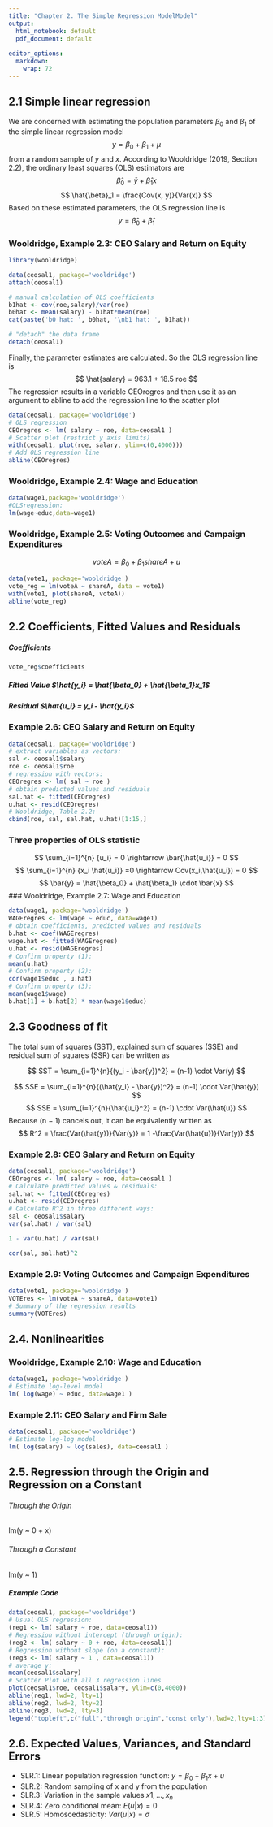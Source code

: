 ```yaml
---
title: "Chapter 2. The Simple Regression ModelModel"
output:
  html_notebook: default
  pdf_document: default
  
editor_options:
  markdown:
    wrap: 72
---
```


## 2.1 Simple linear regression

We are concerned with estimating the population parameters $β_0$ and
$β_1$ of the simple linear regression model $$
y = \beta_0 + \beta_1 + \mu
$$ from a random sample of $y$ and $x$. According to Wooldridge (2019,
Section 2.2), the ordinary least squares (OLS) estimators are $$
\hat{\beta}_0 = \bar{y} + \hat{\beta}_1x
$$ $$
\hat{\beta}_1 = \frac{Cov(x, y)}{Var(x)}
$$ Based on these estimated parameters, the OLS regression line is $$
y = \hat{\beta}_0 + \hat{\beta}_1
$$

### Wooldridge, Example 2.3: CEO Salary and Return on Equity

```r
library(wooldridge)
```

```r
data(ceosal1, package='wooldridge')
attach(ceosal1)

# manual calculation of OLS coefficients
b1hat <- cov(roe,salary)/var(roe)
b0hat <- mean(salary) - b1hat*mean(roe) 
cat(paste('b0_hat: ', b0hat, '\nb1_hat: ', b1hat))

# "detach" the data frame
detach(ceosal1)
```

Finally, the parameter estimates are calculated. So the OLS regression
line is $$
\hat{salary} = 963.1 + 18.5 roe
$$ The regression results in a variable CEOregres and then use it as an
argument to abline to add the regression line to the scatter plot

```r
data(ceosal1, package='wooldridge')
# OLS regression
CEOregres <- lm( salary ~ roe, data=ceosal1 )
# Scatter plot (restrict y axis limits)
with(ceosal1, plot(roe, salary, ylim=c(0,4000)))
# Add OLS regression line
abline(CEOregres)
```

### Wooldridge, Example 2.4: Wage and Education

```r
data(wage1,package='wooldridge')
#OLSregression:
lm(wage~educ,data=wage1)
```

### Wooldridge, Example 2.5: Voting Outcomes and Campaign Expenditures

$$
voteA = \beta_0 +\beta_1 shareA + u
$$

```r
data(vote1, package='wooldridge')
vote_reg = lm(voteA ~ shareA, data = vote1)
with(vote1, plot(shareA, voteA))
abline(vote_reg)
```

## 2.2 Coefficients, Fitted Values and Residuals

##### Coefficients

```r
vote_reg$coefficients
```

##### Fitted Value $\hat{y_i} = \hat{\beta_0} + \hat{\beta_1}x_1$

##### Residual $\hat{u_i} = y_i - \hat{y_i}$

### Example 2.6: CEO Salary and Return on Equity

```r
data(ceosal1, package='wooldridge')
# extract variables as vectors:
sal <- ceosal1$salary
roe <- ceosal1$roe
# regression with vectors:
CEOregres <- lm( sal ~ roe )
# obtain predicted values and residuals
sal.hat <- fitted(CEOregres)
u.hat <- resid(CEOregres)
# Wooldridge, Table 2.2:
cbind(roe, sal, sal.hat, u.hat)[1:15,]
```

### Three properties of OLS statistic

$$
\sum_{i=1}^{n} {u_i} = 0 \rightarrow \bar{\hat{u_i}} = 0
$$ $$
\sum_{i=1}^{n} {x_i \hat{u_i}} =0 \rightarrow Cov(x_i,\hat{u_i}) = 0
$$ $$
\bar{y} = \hat{\beta_0} + \hat{\beta_1} \cdot \bar{x}
$$ \### Wooldridge, Example 2.7: Wage and Education

```r
data(wage1, package='wooldridge')
WAGEregres <- lm(wage ~ educ, data=wage1)
# obtain coefficients, predicted values and residuals
b.hat <- coef(WAGEregres)
wage.hat <- fitted(WAGEregres)
u.hat <- resid(WAGEregres)
# Confirm property (1):
mean(u.hat)
# Confirm property (2):
cor(wage1$educ , u.hat)
# Confirm property (3):
mean(wage1$wage)
b.hat[1] + b.hat[2] * mean(wage1$educ)
```

## 2.3 Goodness of fit

The total sum of squares (SST), explained sum of squares (SSE) and
residual sum of squares (SSR) can be written as

$$
SST = \sum_{i=1}^{n}{(y_i - \bar{y})^2} = (n-1) \cdot Var(y)
$$

$$
SSE = \sum_{i=1}^{n}{(\hat{y_i} - \bar{y})^2} = (n-1) \cdot Var(\hat{y})
$$ $$
SSE = \sum_{i=1}^{n}{\hat{u_i}^2} = (n-1) \cdot Var(\hat{u})
$$ Because (n − 1) cancels out, it can be equivalently written as $$
R^2 = \frac{Var(\hat{y})}{Var(y)} = 1 -\frac{Var(\hat{u})}{Var(y)}
$$

### Example 2.8: CEO Salary and Return on Equity

```r
data(ceosal1, package='wooldridge')
CEOregres <- lm( salary ~ roe, data=ceosal1 )
# Calculate predicted values & residuals:
sal.hat <- fitted(CEOregres)
u.hat <- resid(CEOregres)
# Calculate R^2 in three different ways:
sal <- ceosal1$salary
var(sal.hat) / var(sal)

1 - var(u.hat) / var(sal)

cor(sal, sal.hat)^2
```

### Example 2.9: Voting Outcomes and Campaign Expenditures

```r
data(vote1, package='wooldridge')
VOTEres <- lm(voteA ~ shareA, data=vote1)
# Summary of the regression results
summary(VOTEres)
```

## 2.4. Nonlinearities

### Wooldridge, Example 2.10: Wage and Education

```r
data(wage1, package='wooldridge')
# Estimate log-level model
lm( log(wage) ~ educ, data=wage1 )
```

### Example 2.11: CEO Salary and Firm Sale

```r
data(ceosal1, package='wooldridge')
# Estimate log-log model
lm( log(salary) ~ log(sales), data=ceosal1 )
```

## 2.5. Regression through the Origin and Regression on a Constant

###### Through the Origin

lm(y \~ 0 + x)

###### Through a Constant

lm(y \~ 1)

##### Example Code

```r
data(ceosal1, package='wooldridge')
# Usual OLS regression:
(reg1 <- lm( salary ~ roe, data=ceosal1))
# Regression without intercept (through origin):
(reg2 <- lm( salary ~ 0 + roe, data=ceosal1))
# Regression without slope (on a constant):
(reg3 <- lm( salary ~ 1 , data=ceosal1))
# average y:
mean(ceosal1$salary)
# Scatter Plot with all 3 regression lines
plot(ceosal1$roe, ceosal1$salary, ylim=c(0,4000))
abline(reg1, lwd=2, lty=1)
abline(reg2, lwd=2, lty=2)
abline(reg3, lwd=2, lty=3)
legend("topleft",c("full","through origin","const only"),lwd=2,lty=1:3)

```

## 2.6. Expected Values, Variances, and Standard Errors

-   SLR.1: Linear population regression function: $y = β_0 + β_1x + u$
-   SLR.2: Random sampling of x and y from the population
-   SLR.3: Variation in the sample values $x1, ..., x_n$
-   SLR.4: Zero conditional mean: $E(u|x) = 0$
-   SLR.5: Homoscedasticity: $Var(u|x) = σ$
